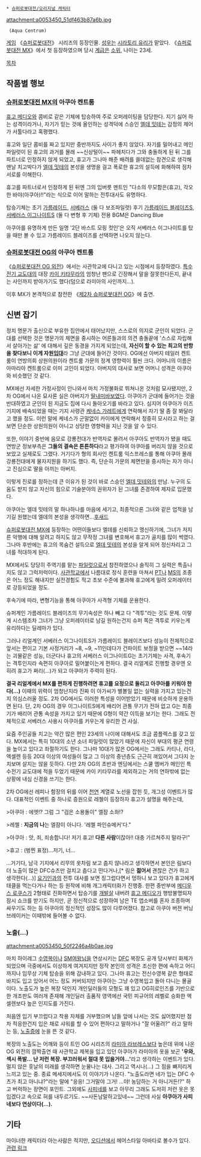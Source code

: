  * [[슈퍼로봇대전/오리지널 캐릭터]]

attachment:a0053450_51df463b87a6b.jpg

 {{{+1 アクア・ケントルム}}} (Aqua Centrum)

[[게임]] 《[[슈퍼로봇대전]]》 시리즈의 등장인물. [[성우]]는 [[시라토리 유리]]가 맡았다. 《[[슈퍼로봇대전 MX]]》에서 첫 등장하였으며 당시 [[계급]]은 [[소위]], 나이는 23세.

[[목차]]

== 작품별 행보 ==
=== [[슈퍼로봇대전 MX]]의 아쿠아 켄트룸 ===
[[휴고 메디오]]와 콤비로 같은 기체에 탑승하여 주로 오퍼레이팅을 담당한다. 지기 싫어 하는 성격이라거나, 자기가 믿는 것에 올인하는 성격덕에 스승인 [[엘데 밋테]]는 감정의 제어가 서툴다라고 혹평했다.

휴고와 일단 콤비를 짜고 있지만 중반까지도 사이가 좋지 않았다. 자기를 밀어내고 메인 파일럿이 된 휴고의 과거를 몰래 ~~신상털이~~ 파헤치다가 그와 충돌하게 된 뒤 그를 파트너로 인정하지 않게 되었고, 휴고가 그나마 해준 배려를 쓸데없는 참견으로 생각해 맨날 치고박다가 [[엘데 밋테]]의 본성을 생명을 걸고 폭로한 휴고의 설득에 화해하여 점차 서로를 이해한다. 

휴고를 파트너로서 인정하게 된 뒤엔 그의 입버릇 멘트인 "다소의 무모함은(휴고), 각오한 바야(아쿠아)!!"라는 식으로 이어 말하는 전투대사도 유명하다. 

탑승기체는 초기 [[가름레이드]], [[서베러스]] (둘 다 보조파일럿)
후기 [[가름레이드 블레이즈]]S, [[서베러스 이그나이트]]S (둘 다 변형 후 기체)
전용 BGM은 Dancing Blue

아쿠아를 유명하게 만든 일명 '2단 바스트 모핑 컷인'은 오직 서베러스 이그나이트를 탔을 때만 볼 수 있고 가름레이드 블레이즈를 선택하면 나오지 않는다.

=== [[슈퍼로봇대전 OG]]의 아쿠아 켄트룸 ===
《[[슈퍼로봇대전 OG 외전]]》에서는 사관학교에 다니고 있는 시점에서 등장하였다. [[특수전기 교도대]]의 대장 [[카이 키타무라]]의 엄청난 팬으로 긴장해서 말을 잘못한다든지, 끝내는 사인까지 받아가기도 했다(덤으로 라미아의 사인까지…).

이후 MX가 본격적으로 참전한 《[[제2차 슈퍼로봇대전 OG]]》에 출연. 

== 신변 잡기 ==
정치 명문가 출신으로 부유한 집안에서 태어났지만, 스스로의 의지로 군인이 되었다. 군대를 선택한 것은 명문가의 체면을 중시하는 어른들과의 의견 충돌끝에 '스스로 자립해서 살아가는 삶' 에 대해서 깊은 동경을 가지게 되었는데, '''자신이 할 수 있는 최고의 반항을 찾다보니 이게 자원[[입대]]'''라 그냥 군대에 들어간 것이다.
OG에선 아버지 테일러 켄트룸이 연방의회 상원의원이라 켄트룸 가문의 정계 영향력이 훨씬 크다. 어머니의 이름은 아마리아 켄트룸으로 이미 고인이 되었다. 아버지의 대사로 보면 어머니 성격은 아쿠아와 비슷했던 것 같다. 

MX에선 자세한 가정사정이 안나와서 마치 가정불화로 뛰쳐나온 것처럼 묘사됐지만, 2차 OG에서 나온 묘사론 실은 아버지가 [[딸내미바보]]였다. 아쿠아가 군대에 들어가는 것을 반대하였고 군인이 된 지금도 집에 다시 돌아오기를 바라고 있다. 심지어 아쿠아가 이즈 기지에 배속되었을 때는 기지 사령관 [[케네스 가레트]]에게 연락해서 자기 딸 좀 잘 봐달라고 했을 정도. 이런 말에 케네스가 군말없이 카이에게 연락해서 정중히 모시라고 하는 걸 보면 단순한 상원의원이 아니고 상당한 영향력을 지닌 것을 알 수 있다. 

또한, 이야기 중반에 음모로 강룡전대가 반역자로 몰려서 아쿠아도 반역자가 됐을 때도 연방군 정보부측은 '''그들의 결속은 튼튼하다'''라고 평가하여 아쿠아를 버리지 않을 것으로 보았고 실제로도 그랬다. 거기다가 형의 회사인 켄트룸 익스프레스를 통해 아쿠아 몰래 강룡전대에게 물자지원을 하기도 했다. 즉, 단순히 가문의 체면만을 중시하는 자가 아니고 진심으로 딸을 아끼는 아버지.

이렇게 진로를 정하는데 큰 이유가 된 것이 바로 스승인 [[엘데 밋테]]와의 만남. 누구의 도움도 받지 않고 자신의 힘으로 기술분야의 권위자가 된 그녀를 존경하여 제자로 입문했다.

아쿠아는 엘데 밋테의 말 하나하나를 마음에 세기고, 최종적으론 그녀와 같은 업적을 남기길 원했는데 엘데의 본성을 생각하면...[[후새드]]

[[슈퍼로봇대전 MX]]에 등장하는 어떤이들보다 엘데를 신뢰하고 맹신하기에, 그녀가 저지른 악행에 대해 알려고 하지도 않고 무작정 그녀를 변호해서 휴고가 골치를 많이 썩였다. 그나마 후반에는 휴고의 목숨건 설득으로 [[엘데 밋테]]의 본성을 알게 되어 정신차리고 그녀를 적대하게 된다.

MX에서도 당당히 주역기를 맡는 [[파일럿]]으로서 참전하였으나 솔직히 그 실력은 특출나지도 않고 그럭저럭이다. [[사관학교]]에서 나름대로 정식 훈련을 마쳐서 [[PT]]나 [[MS]]의 조종은 어느 정도 해내지만 실전경험도 적고 초보 수준에 불과해 휴고에게 밀려 오퍼레이터로 강등되었을 정도.

후속기에 따라, 변형기능을 통해 아쿠아가 사격형 기체를 운용한다. 

슈퍼계인 가름레이드 블레이즈의 무기속성은 하나 빼고 다 "격투"라는 것도 문제. 이렇게 시스템조차 그녀가 그냥 오퍼레이터로 남길 원하는건지 슈퍼 쪽은 격투로 키우는게 유리하다는 딜레마가 있다.

그러나 리얼계인 서베러스 이그나이트S가 가름레이드 블레이즈보다 성능이 전체적으로 앞서는 편이고 기본 사정거리가 ~8, ~9, ~11인데다가 건파이트 보정을 받으면 ~~14라는 괴물같은 성능, 더군다나 휴고의 서베러스 이그나이트G는 초기기체는 사격, 후속기는 격투인지라 속편히 아쿠아로 밀어붙이는게 편하다. 결국 리얼계로 진행할 경우엔 오히려 휴고가 쩌리(...)가 되고 아쿠아가 주력이 된다.

'''결국 리얼계에서 MX를 편하게 진행하려면 휴고를 요정으로 돌리고 아쿠아를 키워야 한다(...)''' 이때의 위력이 엄청난지라 진짜 이 아가씨가 별볼일 없는 실력을 가지고 있는건지 의심스러울 정도.
2차 OG에서도 이러한 특성을 이어받았기 때문에 비슷하게 운용하면 된다. 단, 2차 OG의 경우 이그나이트S에게 배리어 관통 무기가 전혀 없고 G는 최종기가 배리어 관통 속성을 가지고 있기 때문에 G형이 약간 이득을 보기는 한다. 그래도 전체적으로 서베러스 사용시 아쿠아를 키우는게 유리한 건 사실.

요즘 주인공들 치고는 약간 많은 편인 23세의 나이에 대해서도 조금 콤플렉스를 갖고 있다. MX에서는 특히 10대의 소년 소녀 파일럿이 많았기 때문에 자신이 부대의 평균 연령을 높이고 있다고 좌절하기도 한다. 그나마 10대가 많은 OG에서는 그래도 카티나, 라다, 엑셀렌 등등 20대 이상의 여성들이 많고 그 이상의 중년층도 근근히 껴있어서 그다지 눈치보며 살지는 않을 듯하다. 다만 2차 OG의 초반과 엔딩에서는 스쿨 멤버가 메인인 특수전기 교도대에 적을 두었기 때문에 카이 키타무라를 제외하고는 거의 연하밖에 없는 상황에 내심 신경을 쓰기는 한다.

2차 OG에선 레피나 함장의 뒤를 이어 [[천연]] 계열로 노선을 잡힌 듯, 개그성 이벤트가 많다. 대표적인 이벤트 중 하나로 증원으로 레첼이 등장하자 휴고가 설명을 해주는데,

>아쿠아 : 에엣!? 그럼 그 "검은 소용돌이" 엘잠 소좌!?

>레첼 : '''지금의 나'''는 엘잠이 아니다. '레첼 파인슈메커'다."

>아쿠아 : 앗, 죄, 죄송합니다! 저기 휴고! '''다른 사람'''이잖아!! 대충 가르쳐주지 말라구!"

>휴고 : (벙찐 표정)...저기, 너...

...거기다, 남극 기지에서 리무의 옷차림 보고 춥지 않나라고 생각하면서 본인은 림보다 더 노출이 많은 DFC슈츠만 걸치고 춥다고 떤다거나,[* 림은 '''젊어서''' 괜찮은 건가 하고 생각한다(...)] [[요기인]]과의 전투 대사를 보면 징그럽다면서 멍하니 보고 있다가 휴고에게 태클을 먹는다거나 하는 등 원작에 비해 개그캐릭터화가 진행중. 한편 중반부에 [[메디우스 로쿠스]]가 2형태로 진화하면서 탑승기를 [[개발살]] 내버려 [[휴고 메디오]]가 행방불명되자 잠시 쇼크를 받기도 하지만, 곧 정신적으로 성장하여 남은 TE 앱소버를 혼자 조종하며 싸우기도 하는 등 아쿠아의 정신적인 성장도 많이 다루어졌다. 참고로 아쿠아 버젼 버닝 브레이커는 이때밖에 들어볼 수 없다.

=== 노출(…) ===
attachment:a0053450_50f2246a4b0ae.jpg

마치 하이레그 [[수영복]]이나 [[SM]]여왕님을 연상시키는 [[DFC]] 복장도 공개 당시부터 화제가 되었으며 극중에서도 이상하게 여겨지지만 정작 본인의 성격은 조신한 편에 속하고 어디까지나 임무상 기체 탑승을 위해 감내하고 있다. 그나마 휴고는 전신수영복 같은 형태로 바지도 입고 있어서 어느 정도 커버되지만 아쿠아는 그냥 수영복입고 돌아 다니는 몰골이다. 노출도가 높은 복장 덕인지 개인딜러들의 모형도 꽤 있고 OG히로인즈를 기반으로 한 개조판도 여러개 존재해 개인딜러 출품작 영역에선 국민 피규어의 레벨로 승화한 엑셀렌보다 높은 인지도를 가진다.

처음엔 입기 부끄럽다고 착용 자체를 거부했으며 남들 앞에 나서는 것도 싫어했지만 점차 적응한건지 입은 채로 샤워를 할 수 있어 편하다고 말하거나 "잘 어울려?" 라고 말하는 등, [[노출증]]에 눈을 뜬 것 같다.

복장의 노출도는 어깨와 등이 트인 OG 시리즈의 [[라미아 라브레스]]보다 높은데 위에 나온 OG 외전의 깜짝출연 때 사관학교 제복을 입고 있던 아쿠아가 라미아의 옷을 보곤 ''' '우와, 섹시 폭발... 난 저런 복장. 부끄러워서 절대 못 입을거야...' '''라고 생각하는 이벤트가 있다. 멀지 않은 훗날의 미래를 생각하면 눈물나는 대사. 그리고 역시나(...) 그 점을 뼈저리게 느끼고 있는 중. 
종료 메세지에서도 이 이야기가 나온다. "노출도라면 네가 입는 DFC 수츠가 최고 아니냐?"라는 말에 "응응! 그거말야 그거! ...야! 농담하는 거 아니거든!?" 하고 버럭하는 장면이 포인트. 그외에도 [[사피네]]를 보고 아무리 그래도 도저히 저런 옷은 못 입겠다고 속으로 혀를 내두르기도. ~~사돈남말하고있네~~ 그런데 사실 '''아쿠아가 사피네보다 연상이다(...).'''
== 기타 ==

마이너한 캐릭터라 아는사람은 적지만, [[오디션]]에서 헤어스타일 아바타로 볼수가 있다. [http://blog.naver.com/kimjikok/220258683717 관련 링크]

